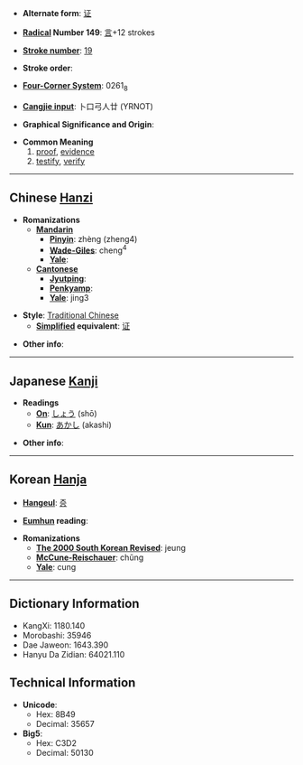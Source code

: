 * '''Alternate form''': [[证]]

* '''[[Wiktionary:Chinese radical index| Radical]] Number 149''': [[Wiktionary:Chinese radical index 言|言]]+12 strokes

* '''[[Wiktionary:Chinese total strokes index|Stroke number]]''': [[Wiktionary:Chinese total strokes index 19|19]]

* '''Stroke order''': 

* '''[[Wiktionary:Chinese four corner index|Four-Corner System]]''': 0261<sub>8</sub>

* '''[[Wiktionary:Chinese Cangjie index|Cangjie input]]''': 卜口弓人廿 (YRNOT)

* '''Graphical Significance and Origin''': 

* '''Common Meaning'''
*#[[proof]], [[evidence]]
*# [[testify]], [[verify]]

----

== Chinese [[Hanzi]] ==

* '''Romanizations'''
** '''[[Mandarin]]'''
*** '''[[Pinyin]]''': zhèng (zheng4)
*** '''[[Wade-Giles]]''': cheng<sup>4</sup>
*** '''[[Yale]]''': 
** '''[[Cantonese]]'''
*** '''[[Jyutping]]''':
*** '''[[Penkyamp]]''': 
*** '''[[Yale]]''': jing3

* '''Style''': [[Traditional Chinese]] 
** '''[[Simplified Chinese|Simplified]] equivalent''': [[证]]

* '''Other info''': 

----

== Japanese [[Kanji]] ==

* '''Readings'''
** '''[[On]]''': [[しょう]] (shō)
** '''[[Kun]]''': [[あかし]] (akashi)

* '''Other info''':  

----

== Korean [[Hanja]] ==

* '''[[Hangeul]]''': [[증]]

* '''[[Eumhun]] reading''': 

* '''Romanizations'''
** '''[[The 2000 South Korean Revised Romanization|The 2000 South Korean Revised]]''': jeung
** '''[[McCune-Reischauer]]''': chŭng
** '''[[Yale]]''': cung

----

== Dictionary Information ==

* KangXi: 1180.140
* Morobashi: 35946
* Dae Jaweon: 1643.390
* Hanyu Da Zidian: 64021.110

== Technical Information ==

* '''Unicode''':
** Hex: 8B49
** Decimal: 35657
* '''Big5''':
** Hex: C3D2
** Decimal: 50130